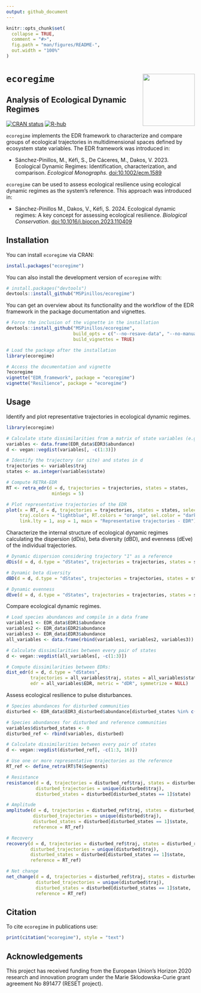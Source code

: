 ```yaml
---
output: github_document
---
```


<!-- README.md is generated from README.Rmd. Please edit that file -->

```r
knitr::opts_chunk$set(
  collapse = TRUE,
  comment = "#>",
  fig.path = "man/figures/README-",
  out.width = "100%"
)
```

# `ecoregime` <img src="man/figures/logo.png" align="right" height="139"/></a>

## Analysis of Ecological Dynamic Regimes

<!-- badges: start -->
[![CRAN status](https://www.r-pkg.org/badges/version/ecoregime)](https://CRAN.R-project.org/package=ecoregime)
[![R-hub](https://github.com/MSPinillos/ecoregime/actions/workflows/rhub.yaml/badge.svg)](https://github.com/MSPinillos/ecoregime/actions/workflows/rhub.yaml)
<!-- badges: end -->

`ecoregime` implements the EDR framework to characterize and compare groups of ecological trajectories in multidimensional spaces defined by ecosystem state variables. The EDR framework was introduced in:

* Sánchez-Pinillos, M., Kéfi, S., De Cáceres, M., Dakos, V. 2023. Ecological Dynamic Regimes: Identification, characterization, and comparison. *Ecological Monographs*. <doi:10.1002/ecm.1589>

`ecoregime` can be used to assess ecological resilience using ecological dynamic regimes as the system's reference. This approach was introduced in:

* Sánchez-Pinillos M., Dakos, V., Kéfi, S. 2024. Ecological dynamic regimes: A key concept for assessing ecological resilience. *Biological Conservation*. <doi:10.1016/j.biocon.2023.110409>

## Installation

You can install `ecoregime` via CRAN:

``` r
install.packages("ecoregime")
```

You can also install the development version of `ecoregime` with:

``` r
# install.packages("devtools")
devtools::install_github("MSPinillos/ecoregime")
```

You can get an overview about its functionality and the workflow of the EDR framework in the package documentation and vignettes.

``` r
# Force the inclusion of the vignette in the installation
devtools::install_github("MSPinillos/ecoregime", 
                         build_opts = c("--no-resave-data", "--no-manual"),
                         build_vignettes = TRUE)

# Load the package after the installation
library(ecoregime)

# Access the documentation and vignette
?ecoregime
vignette("EDR_framework", package = "ecoregime")
vignette("Resilience", package = "ecoregime")

```

## Usage

Identify and plot representative trajectories in ecological dynamic regimes.

```r
library(ecoregime)

# Calculate state dissimilarities from a matrix of state variables (e.g., species abundances)
variables <- data.frame(EDR_data$EDR3$abundance)
d <- vegan::vegdist(variables[, -c(1:3)])

# Identify the trajectory (or site) and states in d
trajectories <- variables$traj
states <- as.integer(variables$state)

# Compute RETRA-EDR
RT <- retra_edr(d = d, trajectories = trajectories, states = states,
                 minSegs = 5)

# Plot representative trajectories of the EDR
plot(x = RT, d = d, trajectories = trajectories, states = states, select_RT = "T4",
     traj.colors = "lightblue", RT.colors = "orange", sel.color = "darkgreen",
     link.lty = 1, asp = 1, main = "Representative trajectories - EDR")

```

Characterize the internal structure of ecological dynamic regimes calculating the dispersion (dDis), beta diversity (dBD), and evenness (dEve) of the individual trajectories.

```r
# Dynamic dispersion considering trajectory "1" as a reference
dDis(d = d, d.type = "dStates", trajectories = trajectories, states = states, reference = "1")

# Dynamic beta diversity
dBD(d = d, d.type = "dStates", trajectories = trajectories, states = states)

# Dynamic evenness
dEve(d = d, d.type = "dStates", trajectories = trajectories, states = states)

```

Compare ecological dynamic regimes.

```r
# Load species abundances and compile in a data frame
variables1 <- EDR_data$EDR1$abundance
variables2 <- EDR_data$EDR2$abundance
variables3 <- EDR_data$EDR3$abundance
all_variables <- data.frame(rbind(variables1, variables2, variables3))

# Calculate dissimilarities between every pair of states
d <- vegan::vegdist(all_variables[, -c(1:3)])

# Compute dissimilarities between EDRs:
dist_edr(d = d, d.type = "dStates",
         trajectories = all_variables$traj, states = all_variables$state, 
         edr = all_variables$EDR, metric = "dDR", symmetrize = NULL)

```

Assess ecological resilience to pulse disturbances.

```r
# Species abundances for disturbed communities
disturbed <- EDR_data$EDR3_disturbed$abundance[disturbed_states %in% c(0, 1, 14)]

# Species abundances for disturbed and reference communities
variables$disturbed_states <- 0
disturbed_ref <- rbind(variables, disturbed)

# Calculate dissimilarities between every pair of states
d <- vegan::vegdist(disturbed_ref[, -c(1:3, 16)])

# Use one or more representative trajectories as the reference
RT_ref <- define_retra(RT$T4$Segments)

# Resistance
resistance(d = d, trajectories = disturbed_ref$traj, states = disturbed_ref$state,
           disturbed_trajectories = unique(disturbed$traj),
           disturbed_states = disturbed[disturbed_states == 1]$state)

# Amplitude
amplitude(d = d, trajectories = disturbed_ref$traj, states = disturbed_ref$state,
          disturbed_trajectories = unique(disturbed$traj),
          disturbed_states = disturbed[disturbed_states == 1]$state,
          reference = RT_ref)

# Recovery
recovery(d = d, trajectories = disturbed_ref$traj, states = disturbed_ref$state,
         disturbed_trajectories = unique(disturbed$traj),
         disturbed_states = disturbed[disturbed_states == 1]$state,
         reference = RT_ref)

# Net change
net_change(d = d, trajectories = disturbed_ref$traj, states = disturbed_ref$state,
           disturbed_trajectories = unique(disturbed$traj),
           disturbed_states = disturbed[disturbed_states == 1]$state,
           reference = RT_ref)

```

## Citation

To cite `ecoregime` in publications use:

```r
print(citation("ecoregime"), style = "text")
```

## Acknowledgements

This project has received funding from the European Union’s Horizon 2020 research and innovation program under the Marie Sklodowska-Curie grant agreement No 891477 (RESET project).
